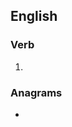 {{also|Hocking}}
==English==

===Verb===
{{head|en|verb form}}

# {{present participle of|en|hock|nocat=1}}

===Anagrams===
* {{anagrams|en|a=cghikno|choking}}
